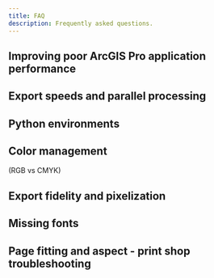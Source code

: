 ```yaml
---
title: FAQ
description: Frequently asked questions.
---
```


## Improving poor ArcGIS Pro application performance
## Export speeds and parallel processing
## Python environments
## Color management 

(RGB vs CMYK)

## Export fidelity and pixelization
## Missing fonts
## Page fitting and aspect - print shop troubleshooting